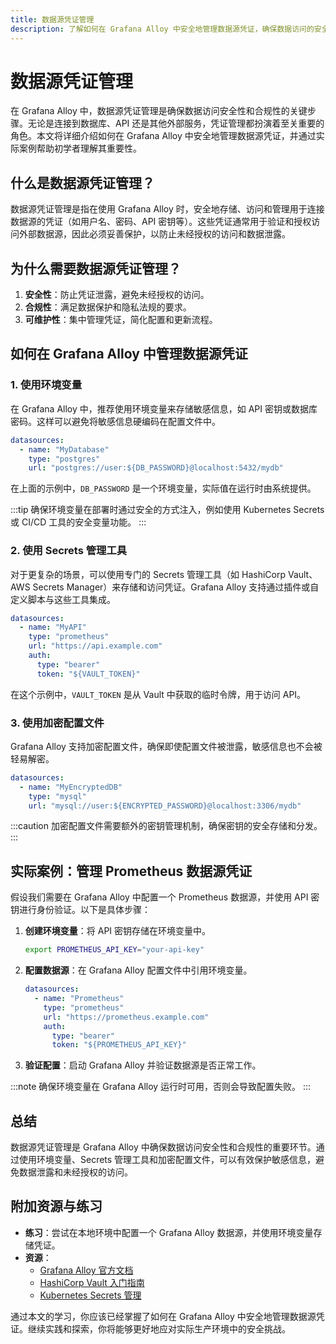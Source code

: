 ```yaml
---
title: 数据源凭证管理
description: 了解如何在 Grafana Alloy 中安全地管理数据源凭证，确保数据访问的安全性和合规性。
---
```


# 数据源凭证管理

在 Grafana Alloy 中，数据源凭证管理是确保数据访问安全性和合规性的关键步骤。无论是连接到数据库、API 还是其他外部服务，凭证管理都扮演着至关重要的角色。本文将详细介绍如何在 Grafana Alloy 中安全地管理数据源凭证，并通过实际案例帮助初学者理解其重要性。

## 什么是数据源凭证管理？

数据源凭证管理是指在使用 Grafana Alloy 时，安全地存储、访问和管理用于连接数据源的凭证（如用户名、密码、API 密钥等）。这些凭证通常用于验证和授权访问外部数据源，因此必须妥善保护，以防止未经授权的访问和数据泄露。

## 为什么需要数据源凭证管理？

1. **安全性**：防止凭证泄露，避免未经授权的访问。
2. **合规性**：满足数据保护和隐私法规的要求。
3. **可维护性**：集中管理凭证，简化配置和更新流程。

## 如何在 Grafana Alloy 中管理数据源凭证

### 1. 使用环境变量

在 Grafana Alloy 中，推荐使用环境变量来存储敏感信息，如 API 密钥或数据库密码。这样可以避免将敏感信息硬编码在配置文件中。

```yaml
datasources:
  - name: "MyDatabase"
    type: "postgres"
    url: "postgres://user:${DB_PASSWORD}@localhost:5432/mydb"
```

在上面的示例中，`DB_PASSWORD` 是一个环境变量，实际值在运行时由系统提供。

:::tip
确保环境变量在部署时通过安全的方式注入，例如使用 Kubernetes Secrets 或 CI/CD 工具的安全变量功能。
:::

### 2. 使用 Secrets 管理工具

对于更复杂的场景，可以使用专门的 Secrets 管理工具（如 HashiCorp Vault、AWS Secrets Manager）来存储和访问凭证。Grafana Alloy 支持通过插件或自定义脚本与这些工具集成。

```yaml
datasources:
  - name: "MyAPI"
    type: "prometheus"
    url: "https://api.example.com"
    auth:
      type: "bearer"
      token: "${VAULT_TOKEN}"
```

在这个示例中，`VAULT_TOKEN` 是从 Vault 中获取的临时令牌，用于访问 API。

### 3. 使用加密配置文件

Grafana Alloy 支持加密配置文件，确保即使配置文件被泄露，敏感信息也不会被轻易解密。

```yaml
datasources:
  - name: "MyEncryptedDB"
    type: "mysql"
    url: "mysql://user:${ENCRYPTED_PASSWORD}@localhost:3306/mydb"
```

:::caution
加密配置文件需要额外的密钥管理机制，确保密钥的安全存储和分发。
:::

## 实际案例：管理 Prometheus 数据源凭证

假设我们需要在 Grafana Alloy 中配置一个 Prometheus 数据源，并使用 API 密钥进行身份验证。以下是具体步骤：

1. **创建环境变量**：将 API 密钥存储在环境变量中。
   ```bash
   export PROMETHEUS_API_KEY="your-api-key"
   ```

2. **配置数据源**：在 Grafana Alloy 配置文件中引用环境变量。
   ```yaml
   datasources:
     - name: "Prometheus"
       type: "prometheus"
       url: "https://prometheus.example.com"
       auth:
         type: "bearer"
         token: "${PROMETHEUS_API_KEY}"
   ```

3. **验证配置**：启动 Grafana Alloy 并验证数据源是否正常工作。

:::note
确保环境变量在 Grafana Alloy 运行时可用，否则会导致配置失败。
:::

## 总结

数据源凭证管理是 Grafana Alloy 中确保数据访问安全性和合规性的重要环节。通过使用环境变量、Secrets 管理工具和加密配置文件，可以有效保护敏感信息，避免数据泄露和未经授权的访问。

## 附加资源与练习

- **练习**：尝试在本地环境中配置一个 Grafana Alloy 数据源，并使用环境变量存储凭证。
- **资源**：
  - [Grafana Alloy 官方文档](https://grafana.com/docs/alloy/latest/)
  - [HashiCorp Vault 入门指南](https://learn.hashicorp.com/vault)
  - [Kubernetes Secrets 管理](https://kubernetes.io/docs/concepts/configuration/secret/)

通过本文的学习，你应该已经掌握了如何在 Grafana Alloy 中安全地管理数据源凭证。继续实践和探索，你将能够更好地应对实际生产环境中的安全挑战。